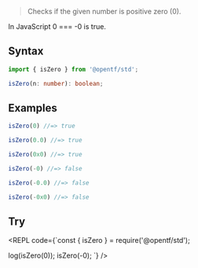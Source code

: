 
> Checks if the given number is positive zero (0).

<Callout type="info">
In JavaScript 0 === -0 is true.
</Callout>

## Syntax

```ts
import { isZero } from '@opentf/std';

isZero(n: number): boolean;
```

## Examples

```ts
isZero(0) //=> true

isZero(0.0) //=> true

isZero(0x0) //=> true

isZero(-0) //=> false

isZero(-0.0) //=> false

isZero(-0x0) //=> false
```

## Try

<REPL code={`const { isZero } = require('@opentf/std');

log(isZero(0));
isZero(-0);
`} />